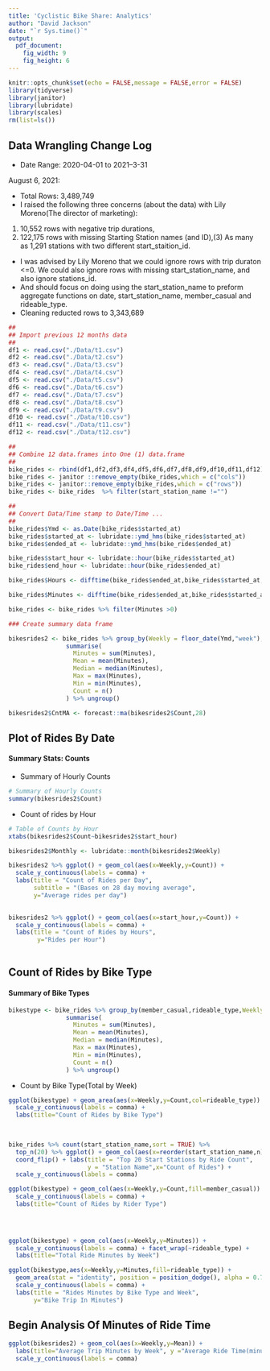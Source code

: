---
title: 'Cyclistic Bike Share: Analytics'
author: "David Jackson"
date: "`r Sys.time()`"
output: 
  pdf_document: 
    fig_width: 9
    fig_height: 6
---

```{r setup, include=FALSE,echo=FALSE,error=FALSE,message=FALSE}
knitr::opts_chunk$set(echo = FALSE,message = FALSE,error = FALSE)
library(tidyverse)
library(janitor)
library(lubridate)
library(scales)
rm(list=ls())
```



## Data Wrangling Change Log

* Date Range: 2020-04-01 to 2021--3-31

August 6, 2021:

* Total Rows: 3,489,749
* I raised the following three concerns (about the data) with Lily Moreno(The director of marketing): 
(1) 10,552 rows  with negative trip durations,
(2) 122,175 rows with missing Starting Station names (and ID),(3) As many as 1,291 stations  with two different start_staition_id.

* I was advised by Lily Moreno that we could ignore rows with trip duraton <=0.
We could also ignore rows with missing start_station_name, and also ignore stations_id. 
* And should focus on doing using the start_station_name to preform aggregate functions on date, start_station_name, member_casual and rideable_type.
* Cleaning reducted rows to 3,343,689

```{r}
##
## Import previous 12 months data
##
df1 <- read.csv("./Data/t1.csv")
df2 <- read.csv("./Data/t2.csv")
df3 <- read.csv("./Data/t3.csv")
df4 <- read.csv("./Data/t4.csv")
df5 <- read.csv("./Data/t5.csv")
df6 <- read.csv("./Data/t6.csv")
df7 <- read.csv("./Data/t7.csv")
df8 <- read.csv("./Data/t8.csv")
df9 <- read.csv("./Data/t9.csv")
df10 <- read.csv("./Data/t10.csv")
df11 <- read.csv("./Data/t11.csv")
df12 <- read.csv("./Data/t12.csv")
```
```{r}
##
## Combine 12 data.frames into One (1) data.frame
##
bike_rides <- rbind(df1,df2,df3,df4,df5,df6,df7,df8,df9,df10,df11,df12)
bike_rides <- janitor ::remove_empty(bike_rides,which = c("cols"))
bike_rides <- janitor::remove_empty(bike_rides,which = c("rows"))
bike_rides <- bike_rides  %>% filter(start_station_name !="")
``` 
```{r}
##
## Convert Data/Time stamp to Date/Time ...
##
bike_rides$Ymd <- as.Date(bike_rides$started_at)
bike_rides$started_at <- lubridate::ymd_hms(bike_rides$started_at)
bike_rides$ended_at <- lubridate::ymd_hms(bike_rides$ended_at)

bike_rides$start_hour <- lubridate::hour(bike_rides$started_at)
bike_rides$end_hour <- lubridate::hour(bike_rides$ended_at)
```

```{r}

bike_rides$Hours <- difftime(bike_rides$ended_at,bike_rides$started_at,units = c("hours"))

bike_rides$Minutes <- difftime(bike_rides$ended_at,bike_rides$started_at,units = c("mins"))

bike_rides <- bike_rides %>% filter(Minutes >0)

```
```{r}
### Create summary data frame

bikesrides2 <- bike_rides %>% group_by(Weekly = floor_date(Ymd,"week"),start_hour) %>%
                summarise(
                  Minutes = sum(Minutes),
                  Mean = mean(Minutes),
                  Median = median(Minutes),
                  Max = max(Minutes),
                  Min = min(Minutes),
                  Count = n()
                ) %>% ungroup()
```
```{r}
bikesrides2$CntMA <- forecast::ma(bikesrides2$Count,28)
```


## Plot of Rides By Date
#### Summary Stats: Counts

 * Summary of Hourly Counts

```{r}
# Summary of Hourly Counts
summary(bikesrides2$Count)
```
 
 * Count of rides by Hour

```{r}
# Table of Counts by Hour
xtabs(bikesrides2$Count~bikesrides2$start_hour)
```


```{r}
bikesrides2$Monthly <- lubridate::month(bikesrides2$Weekly)

bikesrides2 %>% ggplot() + geom_col(aes(x=Weekly,y=Count)) +
  scale_y_continuous(labels = comma) +
  labs(title = "Count of Rides per Day",
       subtitle = "(Bases on 28 day moving average",
       y="Average rides per day")  
      
```
```{r}
bikesrides2 %>% ggplot() + geom_col(aes(x=start_hour,y=Count)) +
  scale_y_continuous(labels = comma) +
  labs(title = "Count of Rides by Hours",
        y="Rides per Hour") 
      
```

## Count of Rides by Bike Type
#### Summary of Bike Types

```{r}
bikestype <- bike_rides %>% group_by(member_casual,rideable_type,Weekly = floor_date(Ymd,"week")) %>%
                summarise(
                  Minutes = sum(Minutes),
                  Mean = mean(Minutes),
                  Median = median(Minutes),
                  Max = max(Minutes),
                  Min = min(Minutes),
                  Count = n()
                ) %>% ungroup()
```

* Count by Bike Type(Total by Week)

```{r}
ggplot(bikestype) + geom_area(aes(x=Weekly,y=Count,col=rideable_type)) +
  scale_y_continuous(labels = comma) +
  labs(title="Count of Rides by Bike Type")
  
 
```

```{r}
bike_rides %>% count(start_station_name,sort = TRUE) %>%
  top_n(20) %>% ggplot() + geom_col(aes(x=reorder(start_station_name,n),y=n)) +
  coord_flip() + labs(title = "Top 20 Start Stations by Ride Count",
                      y = "Station Name",x="Count of Rides") +
  scale_y_continuous(labels = comma)
```


```{r}
ggplot(bikestype) + geom_col(aes(x=Weekly,y=Count,fill=member_casual)) +
  scale_y_continuous(labels = comma) +
  labs(title="Count of Rides by Rider Type")
  
 
```

```{r}

```

```{r}
ggplot(bikestype) + geom_col(aes(x=Weekly,y=Minutes)) +
  scale_y_continuous(labels = comma) + facet_wrap(~rideable_type) +
  labs(title="Total Ride Minutes by Week")
```
```{r}
ggplot(bikestype,aes(x=Weekly,y=Minutes,fill=rideable_type)) + 
  geom_area(stat = "identity", position = position_dodge(), alpha = 0.75) +
  scale_y_continuous(labels = comma) + 
  labs(title = "Rides Minutes by Bike Type and Week",
       y="Bike Trip In Minutes")
```

## Begin Analysis Of Minutes of Ride Time

```{r}

ggplot(bikesrides2) + geom_col(aes(x=Weekly,y=Mean)) +
  labs(title="Average Trip Minutes by Week", y ="Average Ride Time(minutes)") +
  scale_y_continuous(labels = comma)
```


